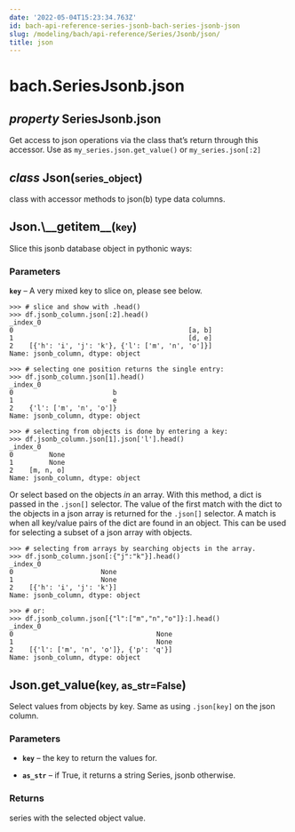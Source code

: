 ```yaml
---
date: '2022-05-04T15:23:34.763Z'
id: bach-api-reference-series-jsonb-bach-series-jsonb-json
slug: /modeling/bach/api-reference/Series/Jsonb/json/
title: json
---
```


# bach.SeriesJsonb.json

<div className="property">

<h2 className="signature-property"><span className="type-annotation"><em>property</em></span> <span className="additional-name">SeriesJsonb.</span><span className="name">json</span></h2>


<div className="content">

Get access to json operations via the class that’s return through this accessor.
Use as `my_series.json.get_value()` or `my_series.json[:2]`

<div className="class">

<h2 className="signature-class"><span className="type-annotation"><em>class</em></span> <span className="name">Json(</span><small className="parameter-list"><span className="parameter" id="series_object">series_object</span></small>)</h2>


<div className="content">

class with accessor methods to json(b) type data columns.

<div className="method">

<h2 className="signature-method"><span className="additional-name">Json.</span><span className="name">\__getitem__(</span><small className="parameter-list"><span className="parameter" id="key">key</span></small>)</h2>


<div className="content">

Slice this jsonb database object in pythonic ways:


### Parameters

**`key`** – A very mixed key to slice on, please see below.


```pycon3
>>> # slice and show with .head()
>>> df.jsonb_column.json[:2].head()
_index_0
0                                            [a, b]
1                                            [d, e]
2    [{'h': 'i', 'j': 'k'}, {'l': ['m', 'n', 'o']}]
Name: jsonb_column, dtype: object
```

```pycon3
>>> # selecting one position returns the single entry:
>>> df.jsonb_column.json[1].head()
_index_0
0                         b
1                         e
2    {'l': ['m', 'n', 'o']}
Name: jsonb_column, dtype: object
```

```pycon3
>>> # selecting from objects is done by entering a key:
>>> df.jsonb_column.json[1].json['l'].head()
_index_0
0         None
1         None
2    [m, n, o]
Name: jsonb_column, dtype: object
```

Or select based on the objects *in* an array.
With this method, a dict is passed in the `.json[]` selector. The value of the first match with
the dict to the objects in a json array is returned for the `.json[]` selector. A match is when
all key/value pairs of the dict are found in an object. This can be used for selecting a subset
of a json array with objects.

```pycon3
>>> # selecting from arrays by searching objects in the array.
>>> df.jsonb_column.json[:{"j":"k"}].head()
_index_0
0                      None
1                      None
2    [{'h': 'i', 'j': 'k'}]
Name: jsonb_column, dtype: object
```

```pycon3
>>> # or:
>>> df.jsonb_column.json[{"l":["m","n","o"]}:].head()
_index_0
0                                    None
1                                    None
2    [{'l': ['m', 'n', 'o']}, {'p': 'q'}]
Name: jsonb_column, dtype: object
```


</div>


</div>

<div className="method">

<h2 className="signature-method"><span className="additional-name">Json.</span><span className="name">get_value(</span><small className="parameter-list"><span className="parameter" id="key">key</span>, <span className="parameter" id="as_str">as_str=False</span></small>)</h2>


<div className="content">

Select values from objects by key. Same as using `.json[key]` on the json column.


### Parameters

* **`key`** – the key to return the values for.


* **`as_str`** – if True, it returns a string Series, jsonb otherwise.





### Returns

series with the selected object value.



</div>


</div>


</div>


</div>


</div>


</div>
